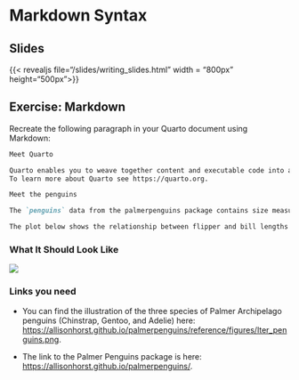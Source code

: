 # Markdown Syntax {.unnumbered}

## Slides

{{< revealjs file="/slides/writing_slides.html" width = "800px" height="500px">}}

## Exercise: Markdown

Recreate the following paragraph in your Quarto document using Markdown:

``` markdown
Meet Quarto

Quarto enables you to weave together content and executable code into a finished document. 
To learn more about Quarto see https://quarto.org.

Meet the penguins

The `penguins` data from the palmerpenguins package contains size measurements for 344 penguins from three species observed on three islands in the Palmer Archipelago, Antarctica. 

The plot below shows the relationship between flipper and bill lengths of these penguins.
```

### What It Should Look Like

![](https://quarto.org/docs/get-started/hello/images/rstudio-text.png)

### Links you need

-   You can find the illustration of the three species of Palmer Archipelago penguins (Chinstrap, Gentoo, and Adelie) here: <https://allisonhorst.github.io/palmerpenguins/reference/figures/lter_penguins.png>.

-   The link to the Palmer Penguins package is here: <https://allisonhorst.github.io/palmerpenguins/>.
